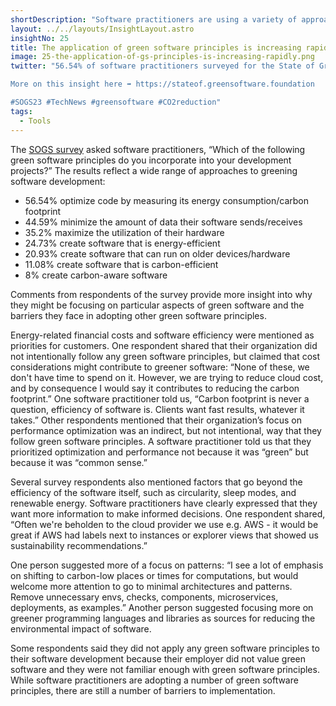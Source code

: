 ```yaml
---
shortDescription: "Software practitioners are using a variety of approaches to make their software greener."
layout: ../../layouts/InsightLayout.astro
insightNo: 25
title: The application of green software principles is increasing rapidly
image: 25-the-application-of-gs-principles-is-increasing-rapidly.png
twitter: "56.54% of software practitioners surveyed for the State of Green Software report said they optimize code by measuring its energy consumption/carbon footprint.

More on this insight here ➡️ https://stateof.greensoftware.foundation

#SOGS23 #TechNews #greensoftware #CO2reduction"
tags:
  - Tools
---
```


The [SOGS survey](../survey) asked software practitioners, “Which of the following green software principles do you incorporate into your development projects?” The results reflect a wide range of approaches to greening software development:

* 56.54% optimize code by measuring its energy consumption/carbon footprint
* 44.59% minimize the amount of data their software sends/receives
* 35.2% maximize the utilization of their hardware
* 24.73% create software that is energy-efficient
* 20.93% create software that can run on older devices/hardware
* 11.08% create software that is carbon-efficient
* 8% create carbon-aware software

Comments from respondents of the survey provide more insight into why they might be focusing on particular aspects of green software and the barriers they face in adopting other green software principles.

Energy-related financial costs and software efficiency were mentioned as priorities for customers. One respondent shared that their organization did not intentionally follow any green software principles, but claimed that cost considerations might contribute to greener software: “None of these, we don't have time to spend on it. However, we are trying to reduce cloud cost, and by consequence I would say it contributes to reducing the carbon footprint.” One software practitioner told us, “Carbon footprint is never a question, efficiency of software is. Clients want fast results, whatever it takes.” Other respondents mentioned that their organization’s focus on performance optimization was an indirect, but not intentional, way that they follow green software principles. A software practitioner told us that they prioritized optimization and performance not because it was “green” but because it was “common sense.”

Several survey respondents also mentioned factors that go beyond the efficiency of the software itself, such as circularity, sleep modes, and renewable energy. Software practitioners have clearly expressed that they want more information to make informed decisions. One respondent shared, “Often we're beholden to the cloud provider we use e.g. AWS - it would be great if AWS had labels next to instances or explorer views that showed us sustainability recommendations.”

One person suggested more of a focus on patterns: “I see a lot of emphasis on shifting to carbon-low places or times for computations, but would welcome more attention to go to minimal architectures and patterns. Remove unnecessary envs, checks, components, microservices, deployments, as examples.” Another person suggested focusing more on greener programming languages and libraries as sources for reducing the environmental impact of software.

Some respondents said they did not apply any green software principles to their software development because their employer did not value green software and they were not familiar enough with green software principles. While software practitioners are adopting a number of green software principles, there are still a number of barriers to implementation.
